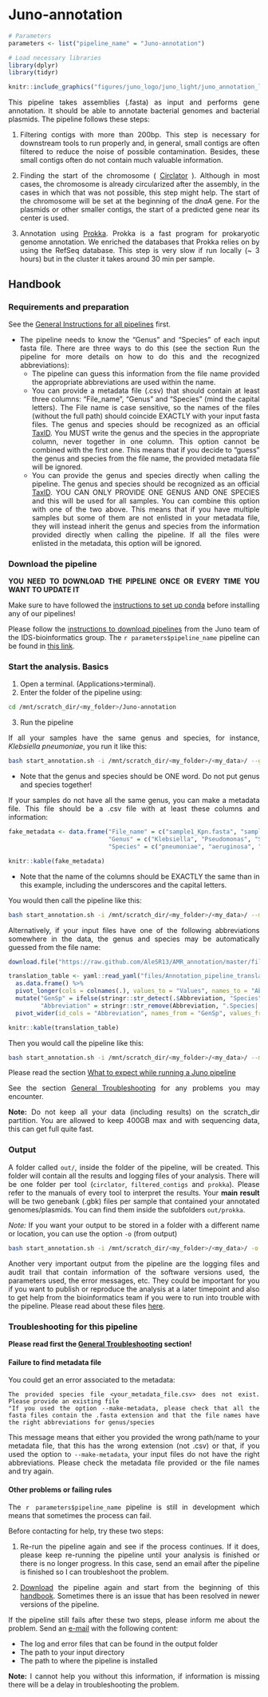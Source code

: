 # Juno-annotation {#juno-annotation}

<style>
body {
text-align: justify}
</style>


```r
# Parameters
parameters <- list("pipeline_name" = "Juno-annotation")

# Load necessary libraries
library(dplyr)
library(tidyr)

```

```r
knitr::include_graphics("figures/juno_logo/juno_light/juno_annotation_lightbg.png")
```

This pipeline takes assemblies (.fasta) as input and performs gene annotation. It should be able to annotate bacterial genomes and bacterial plasmids. The pipeline follows these steps:

1. Filtering contigs with more than 200bp. This step is necessary for downstream tools to run properly and, in general, small contigs are often filtered to reduce the noise of possible contamination. Besides, these small contigs often do not contain much valuable information.  

2. Finding the start of the chromosome ( [Circlator](https://github.com/sanger-pathogens/circlator) ). Although in most cases, the chromosome is already circularized after the assembly, in the cases in which that was not possible, this step might help. The start of the chromosome will be set at the beginning of the _dnaA_ gene. For the plasmids or other smaller contigs, the start of a predicted gene near its center is used.  

3. Annotation using [Prokka](https://github.com/tseemann/prokka). Prokka is a fast program for prokaryotic genome annotation. We enriched the databases that Prokka relies on by using the RefSeq database. This step is very slow if run locally (~ 3 hours) but in the cluster it takes around 30 min per sample.   

## Handbook

### Requirements and preparation

See the [General Instructions for all pipelines](#general-instructions) first.  

- The pipeline needs to know the "Genus" and "Species" of each input fasta file. There are three ways to do this (see the section Run the pipeline for more details on how to do this and the recognized abbreviations): 
    + The pipeline can guess this information from the file name provided the appropriate abbreviations are used within the name. 
    + You can provide a metadata file (.csv) that should contain at least three columns: "File_name", "Genus" and "Species" (mind the capital letters). The File name is case sensitive, so the names of the files (without the full path) should coincide EXACTLY with your input fasta files. The genus and species should be recognized as an official [TaxID](https://www.ncbi.nlm.nih.gov/taxonomy). You MUST write the genus and the species in the appropriate column, never together in one column. This option cannot be combined with the first one. This means that if you decide to "guess" the genus and species from the file name, the provided metadata file will be ignored.
    + You can provide the genus and species directly when calling the pipeline. The genus and species should be recognized as an official [TaxID](https://www.ncbi.nlm.nih.gov/taxonomy). YOU CAN ONLY PROVIDE ONE GENUS AND ONE SPECIES and this will be used for all samples. You can combine this option with one of the two above. This means that if you have multiple samples but some of them are not enlisted in your metadata file, they will instead inherit the genus and species from the information provided directly when calling the pipeline. If all the files were enlisted in the metadata, this option will be ignored.

### Download the pipeline  

**YOU NEED TO DOWNLOAD THE PIPELINE ONCE OR EVERY TIME YOU WANT TO UPDATE IT**

Make sure to have followed the [instructions to set up conda](#set-conda) before installing any of our pipelines! 

Please follow the [instructions to download pipelines](#downloading-instructions) from the Juno team of the IDS-bioinformatics group. The `r parameters$pipeline_name` pipeline can be found in [this link](https://github.com/RIVM-bioinformatics/Juno-annotation).  


### Start the analysis. Basics

1. Open a terminal. (Applications>terminal).  
2. Enter the folder of the pipeline using:  

```bash

cd /mnt/scratch_dir/<my_folder>/Juno-annotation

```

3. Run the pipeline  

If all your samples have the same genus and species, for instance, _Klebsiella pneumoniae_, you run it like this:

```bash
bash start_annotation.sh -i /mnt/scratch_dir/<my_folder>/<my_data>/ --genus Klebsiella --species pneumoniae
```
* Note that the genus and species should be ONE word. Do not put genus and species together!

If your samples do not have all the same genus, you can make a metadata file. This file should be a .csv file with at least these columns and information: 

```r

fake_metadata <- data.frame("File_name" = c("sample1_Kpn.fasta", "sample2Pae2.fasta", "sample3Sau_1.fasta"),
                            "Genus" = c("Klebsiella", "Pseudomonas", "Staphylococcus"),
                            "Species" = c("pneumoniae", "aeruginosa", "aureus"))

knitr::kable(fake_metadata)

```
* Note that the name of the columns should be EXACTLY the same than in this example, including the underscores and the capital letters.

You would then call the pipeline like this:

```bash
bash start_annotation.sh -i /mnt/scratch_dir/<my_folder>/<my_data>/ --metadata path/to/metadata.csv
```

Alternatively, if your input files have one of the following abbreviations somewhere in the data, the genus and species may be automatically guessed from the file name:

```r

download.file("https://raw.github.com/AleSR13/AMR_annotation/master/files/dictionary_samples.yaml", destfile = "files/Annotation_pipeline_translation_table.yaml")

translation_table <- yaml::read_yaml("files/Annotation_pipeline_translation_table.yaml") %>%
  as.data.frame() %>%
  pivot_longer(cols = colnames(.), values_to = "Values", names_to = "Abbreviation") %>%
  mutate("GenSp" = ifelse(stringr::str_detect(.$Abbreviation, "Species"), "Species", "Genus"),
         "Abbreviation" = stringr::str_remove(Abbreviation, ".Species|.Genus")) %>%
  pivot_wider(id_cols = "Abbreviation", names_from = "GenSp", values_from = "Values")

knitr::kable(translation_table)

```

Then you would call the pipeline like this:

```bash
bash start_annotation.sh -i /mnt/scratch_dir/<my_folder>/<my_data>/ --make-metadata
```

Please read the section [What to expect while running a Juno pipeline](#what-to-expect)

See the section [General Troubleshooting](#general-troubleshooting) for any problems you may encounter. 

**Note:** Do not keep all your data (including results) on the scratch_dir partition. You are allowed to keep 400GB max and with sequencing data, this can get full quite fast.

### Output 

A folder called `out/`, inside the folder of the pipeline, will be created. This folder will contain all the results and logging files of your analysis. There will be one folder per tool (`circlator`, `filtered_contigs` and `prokka`). Please refer to the manuals of every tool to interpret the results. Your **main result** will be two genebank (.gbk) files per sample that contained your annotated genomes/plasmids. You can find them inside the subfolders `out/prokka`. 

*Note:* If you want your output to be stored in a folder with a different name or location, you can use the option `-o` (from output) 

```bash
bash start_annotation.sh -i /mnt/scratch_dir/<my_folder>/<my_data>/ -o /mnt/scratch_dir/<my_folder>/<my_results>/
```

Another very important output from the pipeline are the logging files and audit trail that contain information of the software versions used, the parameters used, the error messages, etc. They could be important for you if you want to publish or reproduce the analysis at a later timepoint and also to get help from the bioinformatics team if you were to run into trouble with the pipeline. Please read about these files [here](#general-output). 

### Troubleshooting for this pipeline

**Please read first the [General Troubleshooting](#general-troubleshooting) section!**

#### Failure to find metadata file

You could get an error associated to the metadata:

```
The provided species file <your_metadata_file.csv> does not exist. Please provide an existing file
"If you used the option --make-metadata, please check that all the fasta files contain the .fasta extension and that the file names have the right abbreviations for genus/species
```
    
This message means that either you provided the wrong path/name to your metadata file, that this has the wrong extension (not .csv) or that, if you used the option to `--make-metadata`, your input files do not have the right abbreviations. Please check the metadata file provided or the file names and try again.

#### Other problems or failing rules  

The `r parameters$pipeline_name` pipeline is still in development which means that sometimes the process can fail.

Before contacting for help, try these two steps:

1. Re-run the pipeline again and see if the process continues. If it does, please keep re-running the pipeline until your analysis is finished or there is no longer progress. In this case, send an email after the pipeline is finished so I can troubleshoot the problem.

2. [Download](https://github.com/RIVM-bioinformatics/Juno-annotation) the pipeline again and start from the beginning of this [handbook](#juno-annotation). Sometimes there is an issue that has been resolved in newer versions of the pipeline.

If the pipeline still fails after these two steps, please inform me about the problem. Send an [e-mail](mailto:alejandra.hernandez.segura@rivm.nl) with the following content:

* The log and error files that can be found in the output folder
* The path to your input directory
* The path to where the pipeline is installed

**Note:** I cannot help you without this information, if information is missing there will be a delay in troubleshooting the problem.
